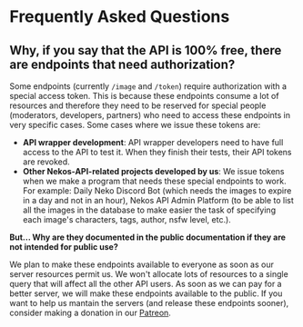 # Frequently Asked Questions

## Why, if you say that the API is 100% free, there are endpoints that need authorization?

Some endpoints (currently `/image` and `/token`) require authorization with a special access token. This is because these endpoints consume a lot of resources and therefore they need to be reserved for special people (moderators, developers, partners) who need to access these endpoints in very specific cases. Some cases where we issue these tokens are:

- **API wrapper development**: API wrapper developers need to have full access to the API to test it. When they finish their tests, their API tokens are revoked.
- **Other Nekos-API-related projects developed by us**: We issue tokens when we make a program that needs these special endpoints to work. For example: Daily Neko Discord Bot (which needs the images to expire in a day and not in an hour), Nekos API Admin Platform (to be able to list all the images in the database to make easier the task of specifying each image's characters, tags, author, nsfw level, etc.).

**But... Why are they documented in the public documentation if they are not intended for public use?**

We plan to make these endpoints available to everyone as soon as our server resources permit us. We won't allocate lots of resources to a single query that will affect all the other API users. As soon as we can pay for a better server, we will make these endpoints available to the public. If you want to help us mantain the servers (and release these endpoints sooner), consider making a donation in our [Patreon](https://patreon.com/nekidev).